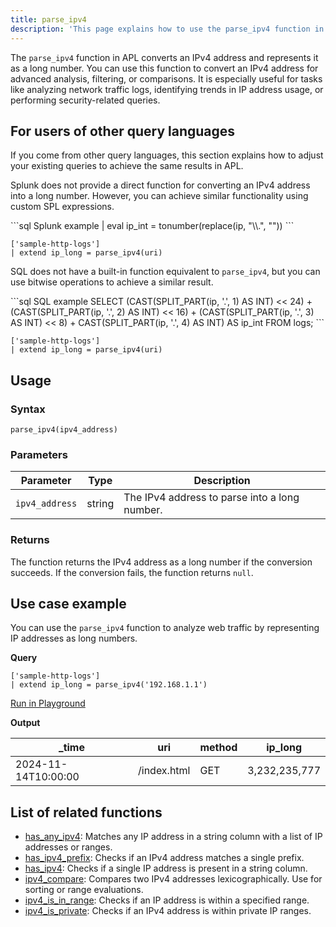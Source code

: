 ```yaml
---
title: parse_ipv4
description: 'This page explains how to use the parse_ipv4 function in APL.'
---
```


The `parse_ipv4` function in APL converts an IPv4 address and represents it as a long number. You can use this function to convert an IPv4 address for advanced analysis, filtering, or comparisons. It is especially useful for tasks like analyzing network traffic logs, identifying trends in IP address usage, or performing security-related queries.

## For users of other query languages

If you come from other query languages, this section explains how to adjust your existing queries to achieve the same results in APL.

<AccordionGroup>
<Accordion title="Splunk SPL users">

Splunk does not provide a direct function for converting an IPv4 address into a long number. However, you can achieve similar functionality using custom SPL expressions.

<CodeGroup>
```sql Splunk example
| eval ip_int = tonumber(replace(ip, "\\.", ""))
```

```kusto APL equivalent
['sample-http-logs']
| extend ip_long = parse_ipv4(uri)
```
</CodeGroup>

</Accordion>
<Accordion title="ANSI SQL users">

SQL does not have a built-in function equivalent to `parse_ipv4`, but you can use bitwise operations to achieve a similar result.

<CodeGroup>
```sql SQL example
SELECT
  (CAST(SPLIT_PART(ip, '.', 1) AS INT) << 24) +
  (CAST(SPLIT_PART(ip, '.', 2) AS INT) << 16) +
  (CAST(SPLIT_PART(ip, '.', 3) AS INT) << 8) +
  CAST(SPLIT_PART(ip, '.', 4) AS INT) AS ip_int
FROM logs;
```

```kusto APL equivalent
['sample-http-logs']
| extend ip_long = parse_ipv4(uri)
```
</CodeGroup>

</Accordion>
</AccordionGroup>

## Usage

### Syntax

```kusto
parse_ipv4(ipv4_address)
```

### Parameters

| Parameter       | Type   | Description                                    |
|------------------|--------|------------------------------------------------|
| `ipv4_address`   | string | The IPv4 address to parse into a long number. |

### Returns

The function returns the IPv4 address as a long number if the conversion succeeds. If the conversion fails, the function returns `null`.

## Use case example

You can use the `parse_ipv4` function to analyze web traffic by representing IP addresses as long numbers.

**Query**

```kusto
['sample-http-logs']
| extend ip_long = parse_ipv4('192.168.1.1')
```

[Run in Playground](https://play.axiom.co/axiom-play-qf1k/query?initForm=%7B%22apl%22%3A%22%5B'sample-http-logs'%5D%20%7C%20extend%20ip_octets%20%3D%20parse_ipv4('192.168.1.1')%22%7D)

**Output**

| _time              | uri                 | method | ip_long       |
|---------------------|---------------------|--------|-----------------|
| 2024-11-14T10:00:00 | /index.html         | GET    | 3,232,235,777 |

## List of related functions

- [has_any_ipv4](/apl/scalar-functions/ip-functions/has-any-ipv4): Matches any IP address in a string column with a list of IP addresses or ranges.
- [has_ipv4_prefix](/apl/scalar-functions/ip-functions/has-ipv4-prefix): Checks if an IPv4 address matches a single prefix.
- [has_ipv4](/apl/scalar-functions/ip-functions/has-ipv4): Checks if a single IP address is present in a string column.
- [ipv4_compare](/apl/scalar-functions/ip-functions/ipv4-compare): Compares two IPv4 addresses lexicographically. Use for sorting or range evaluations.
- [ipv4_is_in_range](/apl/scalar-functions/ip-functions/ipv4-is-in-range): Checks if an IP address is within a specified range.
- [ipv4_is_private](/apl/scalar-functions/ip-functions/ipv4-is-private): Checks if an IPv4 address is within private IP ranges.